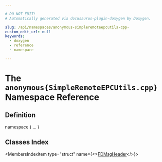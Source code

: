 ```yaml
---

# DO NOT EDIT!
# Automatically generated via docusaurus-plugin-doxygen by Doxygen.

slug: /api/namespaces/anonymous-simpleremoteepcutils-cpp-
custom_edit_url: null
keywords:
  - doxygen
  - reference
  - namespace

---
```





# The `anonymous{SimpleRemoteEPCUtils.cpp}` Namespace Reference

<DoxygenPage pluginConfig={pluginConfig}>



## Definition

<CodeBlock>namespace &#123; ... &#125;</CodeBlock>

## Classes Index

<MembersIndex>

<MembersIndexItem
  type="struct"
  name={<><a href="/docs/api/structs/anonymous-namespace-simpleremoteepcutils-cpp-/fdmsgheader">FDMsgHeader</a></>}>
</MembersIndexItem>

</MembersIndex>


</DoxygenPage>

